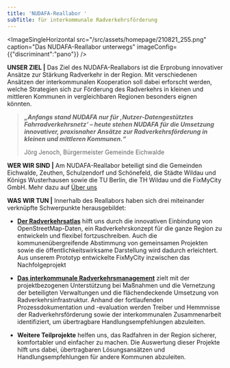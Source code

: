 ```yaml
---
title: 'NUDAFA-Reallabor '
subTitle: für interkommunale Radverkehrsförderung
---
```

<ImageSingleHorizontal src="/src/assets/homepage/210821_255.png" caption="Das NUDAFA-Reallabor unterwegs" imageConfig={{"discriminant":"pano"}} />

**UNSER ZIEL |** Das Ziel des NUDAFA-Reallabors ist die Erprobung innovativer Ansätze zur Stärkung Radverkehr in der Region. Mit verschiedenen Ansätzen der interkommunalen Kooperation soll dabei erforscht werden, welche Strategien sich zur Förderung des Radverkehrs in kleinen und mittleren Kommunen in vergleichbaren Regionen besonders eignen könnten.&#x20;

> ***„Anfangs stand NUDAFA nur für ‚Nutzer-Datengestütztes Fahrradverkehrsnetz‘ – heute stehen NUDAFA für die Umsetzung innovativer, praxisnaher Ansätze zur Radverkehrsförderung in kleinen und mittleren Kommunen.“***
>
> Jörg Jenoch, Bürgermeister Gemeinde Eichwalde

**WER WIR SIND |** Am NUDAFA-Reallabor beteiligt sind die Gemeinden Eichwalde, Zeuthen, Schulzendorf und Schönefeld, die Städte Wildau und Königs Wusterhausen sowie die TU Berlin, die TH Wildau und die FixMyCity GmbH. Mehr dazu auf [Über uns](https://next.nudafa.de/ueber-uns/)

**WAS WIR TUN |** Innerhalb des Reallabors haben sich drei miteinander verknüpfte Schwerpunkte herausgebildet:

* [**Der Radverkehrsatlas**](https://next.nudafa.de/radnetz/einleitung?map=10.4%2F52.368%2F13.622) hilft uns durch die innovativen Einbindung von OpenStreetMap-Daten, ein Radverkehrskonzept für die ganze Region zu entwickeln und flexibel fortzuschreiben. Auch die kommunenübergreifende Abstimmung von gemeinsamen Projekten sowie die öffentlichkeitswirksame Darstellung wird dadurch erleichtert. Aus unserem Prototyp entwickelte FixMyCity inzwischen das Nachfolgeprojekt <TextLinkArrow href="https://radverkehrsatlas.de/" display="www.radverkehrsatlas.de" external />

* [**Das interkommunale Radverkehrsmanagement**](https://next.nudafa.de/begleitforschung/) zielt mit der projektbezogenen Unterstützung bei Maßnahmen und die Vernetzung der beteiligten Verwaltungen und die flächendeckende Umsetzung von Radverkehrsinfrastruktur. Anhand der fortlaufenden Prozessdokumentation und -evaluation werden Treiber und Hemmnisse der Radverkehrsförderung sowie der interkommunalen Zusammenarbeit identifiziert, um  übertragbare Handlungsempfehlungen abzuleiten.&#x20;

* **Weitere Teilprojekte** helfen uns, das Radfahren in der Region sicherer, komfortabler und einfacher zu machen. Die Auswertung dieser Projekte hilft uns dabei, übertragbaren Lösungsansätzen und Handlungsempfehlungen für andere Kommunen abzuleiten.
